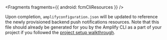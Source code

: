 
<Fragments fragments={{ android: fcmCliResources }} />

Upon completion, `amplifyconfiguration.json` will be updated to reference the newly provisioned backend push notifications resources. Note that this file should already be generated for you by the Amplify CLI as a part of your project if you followed the [project setup walkthrough](/lib/project-setup/prereq).
